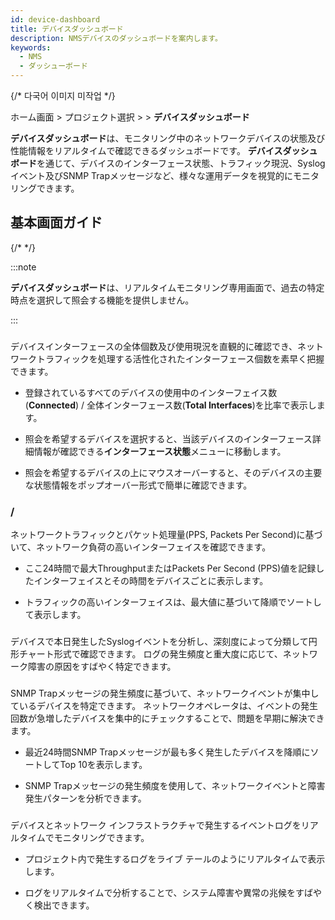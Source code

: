 ```yaml
---
id: device-dashboard
title: デバイスダッシュボード
description: NMSデバイスのダッシュボードを案内します。
keywords:
  - NMS
  - ダッシューボード
---
```


{/* 다국어 이미지 미작업 */}

ホーム画面 &gt; プロジェクト選択 &gt; <Cmdname sid="side_dashboard" className="uitext" /> &gt; **デバイスダッシュボード**

**デバイスダッシュボード**は、モニタリング中のネットワークデバイスの状態及び性能情報をリアルタイムで確認できるダッシュボードです。 **デバイスダッシュボード**を通じて、デバイスのインターフェース状態、トラフィック現況、Syslogイベント及びSNMP Trapメッセージなど、様々な運用データを視覚的にモニタリングできます。

## 基本画面ガイド

{/*  <ImgLang img="nms-device-dashboard.png" desc="デバイスダッシュボード" /> */}

:::note 

**デバイスダッシュボード**は、リアルタイムモニタリング専用画面で、過去の特定時点を選択して照会する機能を提供しません。

:::

### <Cmdname sid="TTL09011" className="uitext" />

デバイスインターフェースの全体個数及び使用現況を直観的に確認でき、ネットワークトラフィックを処理する活性化されたインターフェース個数を素早く把握できます。 

- 登録されているすべてのデバイスの使用中のインターフェイス数(**Connected**) / 全体インターフェース数(**Total Interfaces**)を比率で表示します。

- 照会を希望するデバイスを選択すると、当該デバイスのインターフェース詳細情報が確認できる**インターフェース状態**メニューに移動します。

- 照会を希望するデバイスの上にマウスオーバーすると、そのデバイスの主要な状態情報をポップオーバー形式で簡単に確認できます。 

### <Cmdname sid="TTL09007" className="uitext" /> / <Cmdname sid="TTL09008" className="uitext" />

ネットワークトラフィックとパケット処理量(PPS, Packets Per Second)に基づいて、ネットワーク負荷の高いインターフェイスを確認できます。 

- ここ24時間で最大ThroughputまたはPackets Per Second (PPS)値を記録したインターフェイスとその時間をデバイスごとに表示します。

- トラフィックの高いインターフェイスは、最大値に基づいて降順でソートして表示します。

### <Cmdname sid="TTL08967" className="uitext" />

デバイスで本日発生したSyslogイベントを分析し、深刻度によって分類して円形チャート形式で確認できます。 ログの発生頻度と重大度に応じて、ネットワーク障害の原因をすばやく特定できます。

### <Cmdname sid="TTL08976" className="uitext" />

SNMP Trapメッセージの発生頻度に基づいて、ネットワークイベントが集中しているデバイスを特定できます。 ネットワークオペレータは、イベントの発生回数が急増したデバイスを集中的にチェックすることで、問題を早期に解決できます。

- 最近24時間SNMP Trapメッセージが最も多く発生したデバイスを降順にソートしてTop 10を表示します。

- SNMP Trapメッセージの発生頻度を使用して、ネットワークイベントと障害発生パターンを分析できます。

### <Cmdname sid="realtime_log_event" className="uitext" />

デバイスとネットワーク インフラストラクチャで発生するイベントログをリアルタイムでモニタリングできます。

- プロジェクト内で発生するログをライブ テールのようにリアルタイムで表示します。

- ログをリアルタイムで分析することで、システム障害や異常の兆候をすばやく検出できます。
